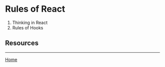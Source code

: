 

<Meta title="Rules of React" component={RulesOfReact} />

# Rules of React

1. Thinking in React
2. Rules of Hooks

## Resources

---

[Home](./?path=/docs/home--storybookdocsonly)

